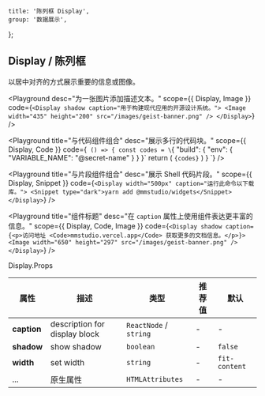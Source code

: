 
	title: '陈列框 Display',
	group: '数据展示',
};

## Display / 陈列框

以居中对齐的方式展示重要的信息或图像。

<Playground
	desc="为一张图片添加描述文本。"
	scope={{ Display, Image }}
	code={`
  <Display shadow caption="用于构建现代应用的开源设计系统。">
    <Image width="435" height="200" src="/images/geist-banner.png" />
  </Display>
`}
/>

<Playground
	title="与代码组件组合"
	desc="展示多行的代码块。"
	scope={{ Display, Code }}
	code={`
() => {
  const codes = \`{
  "build": {
    "env": {
      "VARIABLE_NAME": "@secret-name"
    }
  }
}\`
  return (
    <Display width="500px" caption="为应用程序的构建定义环境变量。">
      <Code block>{codes}</Code>
    </Display>
  )
}
`}
/>

<Playground
	title="与片段组件组合"
	desc="展示 Shell 代码片段。"
	scope={{ Display, Snippet }}
	code={`
  <Display width="500px" caption="运行此命令以下载库。">
    <Snippet type="dark">yarn add @mmstudio/widgets</Snippet>
  </Display>
`}
/>

<Playground
	title="组件标题"
	desc="在 `caption` 属性上使用组件表达更丰富的信息。"
	scope={{ Display, Code, Image }}
	code={`
  <Display shadow caption={<p>访问地址 <Code>mmstudio.vercel.app</Code> 获取更多的文档信息。</p>}>
    <Image width="650" height="297" src="/images/geist-banner.png" />
  </Display>
`}
/>

<Attributes edit="/pages/zh-cn/components/display.mdx">
<Attributes.Title>Display.Props</Attributes.Title>

| 属性        | 描述                          | 类型                   | 推荐值 | 默认          |
| ----------- | ----------------------------- | ---------------------- | ------ | ------------- |
| **caption** | description for display block | `ReactNode` / `string` | -      | -             |
| **shadow**  | show shadow                   | `boolean`              | -      | `false`       |
| **width**   | set width                     | `string`               | -      | `fit-content` |
| ...         | 原生属性                      | `HTMLAttributes`       | -      | -             |

</Attributes>

